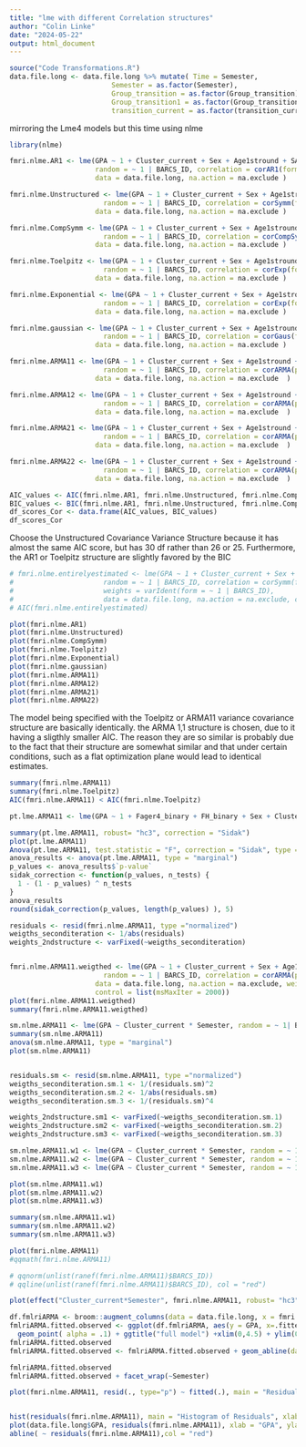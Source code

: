 ```yaml
---
title: "lme with different Correlation structures"
author: "Colin Linke"
date: "2024-05-22"
output: html_document
---
```


```r
source("Code Transformations.R")
data.file.long <- data.file.long %>% mutate( Time = Semester,
                         Semester = as.factor(Semester),
                         Group_transition = as.factor(Group_transition),
                         Group_transition1 = as.factor(Group_transition1),
                         transition_current = as.factor(transition_current))
```


mirroring the Lme4 models but this time using nlme
```r
library(nlme)

fmri.nlme.AR1 <- lme(GPA ~ 1 + Cluster_current + Sex + Age1stround + SATMath + SATVerbal + SATWriting + Fager4_binary + FH_binary + STAI_SELF_Total + BDI_SELF_Total + Parental_SES  + Semester*Cluster_current + Semester,
                     random = ~ 1 | BARCS_ID, correlation = corAR1(form = ~ Time| BARCS_ID), 
                     data = data.file.long, na.action = na.exclude )

fmri.nlme.Unstructured <- lme(GPA ~ 1 + Cluster_current + Sex + Age1stround + SATMath + SATVerbal + SATWriting + Fager4_binary + FH_binary + STAI_SELF_Total + BDI_SELF_Total + Parental_SES  + Semester*Cluster_current + Semester,
                       random = ~ 1 | BARCS_ID, correlation = corSymm(form = ~ Time| BARCS_ID), 
                     data = data.file.long, na.action = na.exclude )

fmri.nlme.CompSymm <- lme(GPA ~ 1 + Cluster_current + Sex + Age1stround + SATMath + SATVerbal + SATWriting + Fager4_binary + FH_binary + STAI_SELF_Total + BDI_SELF_Total + Parental_SES  + Semester*Cluster_current + Semester,
                       random = ~ 1 | BARCS_ID, correlation = corCompSymm(form = ~ Time| BARCS_ID), 
                     data = data.file.long, na.action = na.exclude )

fmri.nlme.Toelpitz <- lme(GPA ~ 1 + Cluster_current + Sex + Age1stround + SATMath + SATVerbal + SATWriting + Fager4_binary + FH_binary + STAI_SELF_Total + BDI_SELF_Total + Parental_SES  + Semester*Cluster_current + Semester,
                       random = ~ 1 | BARCS_ID, correlation = corExp(form = ~ Time| BARCS_ID, nugget = TRUE), 
                     data = data.file.long, na.action = na.exclude )

fmri.nlme.Exponential <- lme(GPA ~ 1 + Cluster_current + Sex + Age1stround + SATMath + SATVerbal + SATWriting + Fager4_binary + FH_binary + STAI_SELF_Total + BDI_SELF_Total + Parental_SES  + Semester*Cluster_current + Semester,
                       random = ~ 1 | BARCS_ID, correlation = corExp(form = ~ Time| BARCS_ID), 
                     data = data.file.long, na.action = na.exclude )

fmri.nlme.gaussian <- lme(GPA ~ 1 + Cluster_current + Sex + Age1stround + SATMath + SATVerbal + SATWriting + Fager4_binary + FH_binary + STAI_SELF_Total + BDI_SELF_Total + Parental_SES  + Semester*Cluster_current + Semester,
                       random = ~ 1 | BARCS_ID, correlation = corGaus(form = ~ Time| BARCS_ID), 
                     data = data.file.long, na.action = na.exclude )

fmri.nlme.ARMA11 <- lme(GPA ~ 1 + Cluster_current + Sex + Age1stround + SATMath + SATVerbal + SATWriting + Fager4_binary + FH_binary + STAI_SELF_Total + BDI_SELF_Total + Parental_SES  + Semester*Cluster_current + Semester,
                       random = ~ 1 | BARCS_ID, correlation = corARMA(p = 1, q = 1, form = ~ Time| BARCS_ID), 
                     data = data.file.long, na.action = na.exclude  )

fmri.nlme.ARMA12 <- lme(GPA ~ 1 + Cluster_current + Sex + Age1stround + SATMath + SATVerbal + SATWriting + Fager4_binary + FH_binary + STAI_SELF_Total + BDI_SELF_Total + Parental_SES  + Semester*Cluster_current + Semester,
                       random = ~ 1 | BARCS_ID, correlation = corARMA(p = 1, q = 2, form = ~ Time| BARCS_ID), 
                     data = data.file.long, na.action = na.exclude  )

fmri.nlme.ARMA21 <- lme(GPA ~ 1 + Cluster_current + Sex + Age1stround + SATMath + SATVerbal + SATWriting + Fager4_binary + FH_binary + STAI_SELF_Total + BDI_SELF_Total + Parental_SES  + Semester*Cluster_current + Semester,
                       random = ~ 1 | BARCS_ID, correlation = corARMA(p = 2, q = 1, form = ~ Time| BARCS_ID), 
                     data = data.file.long, na.action = na.exclude  )

fmri.nlme.ARMA22 <- lme(GPA ~ 1 + Cluster_current + Sex + Age1stround + SATMath + SATVerbal + SATWriting + Fager4_binary + FH_binary + STAI_SELF_Total + BDI_SELF_Total + Parental_SES  + Semester*Cluster_current + Semester,
                       random = ~ 1 | BARCS_ID, correlation = corARMA(p = 2, q = 2, form = ~ Time| BARCS_ID), 
                     data = data.file.long, na.action = na.exclude  )

AIC_values <- AIC(fmri.nlme.AR1, fmri.nlme.Unstructured, fmri.nlme.CompSymm, fmri.nlme.Toelpitz, fmri.nlme.Exponential, fmri.nlme.gaussian, fmri.nlme.ARMA11,fmri.nlme.ARMA12, fmri.nlme.ARMA21, fmri.nlme.ARMA22)
BIC_values <- BIC(fmri.nlme.AR1, fmri.nlme.Unstructured, fmri.nlme.CompSymm, fmri.nlme.Toelpitz, fmri.nlme.Exponential, fmri.nlme.gaussian, fmri.nlme.ARMA11, fmri.nlme.ARMA12, fmri.nlme.ARMA21, fmri.nlme.ARMA22)
df_scores_Cor <- data.frame(AIC_values, BIC_values)
df_scores_Cor
```
Choose the Unstructured Covariance Variance Structure because it has almost the same AIC score, but has 30 df rather than 26 or 25. Furthermore, the AR1 or Toelpitz structure are slightly favored by the BIC

```r
# fmri.nlme.entirelyestimated <- lme(GPA ~ 1 + Cluster_current + Sex + Age1stround + SATMath + SATVerbal + SATWriting + Fager4_binary + FH_binary + STAI_SELF_Total + BDI_SELF_Total + Parental_SES  + Semester*Cluster_current + Semester,
#                      random = ~ 1 | BARCS_ID, correlation = corSymm(form = ~ Time| BARCS_ID), 
#                      weights = varIdent(form = ~ 1 | BARCS_ID), 
#                      data = data.file.long, na.action = na.exclude, control = list(opt = "optim", msMaxIter = 200))
# AIC(fmri.nlme.entirelyestimated)
```



```r
plot(fmri.nlme.AR1)
plot(fmri.nlme.Unstructured)
plot(fmri.nlme.CompSymm)
plot(fmri.nlme.Toelpitz)
plot(fmri.nlme.Exponential) 
plot(fmri.nlme.gaussian)
plot(fmri.nlme.ARMA11)
plot(fmri.nlme.ARMA12)
plot(fmri.nlme.ARMA21)
plot(fmri.nlme.ARMA22)

```

The model being specified with the Toelpitz or ARMA11 variance covariance structure are basically identically. the ARMA 1,1 structure is chosen, due to it having a sligthly smaller AIC. The reason they are so similar is probably due to the fact that their structure are somewhat similar and that under certain conditions, such as a flat optimization plane would lead to identical estimates.
```r
summary(fmri.nlme.ARMA11)
summary(fmri.nlme.Toelpitz)
AIC(fmri.nlme.ARMA11) < AIC(fmri.nlme.Toelpitz)
```

```r
pt.lme.ARMA11 <- lme(GPA ~ 1 + Fager4_binary + FH_binary + Sex + Cluster_SEM1 + Semester + Age1stround + SATMath + SATVerbal + SATWriting + STAI_SELF_Total + BDI_SELF_Total + Parental_SES + Cluster_SEM1 * Semester + Group_transition1 * Semester, random = ~ 1 | BARCS_ID, data = data.file.long, na.action = na.exclude, correlation = corARMA(p = 1, q = 1, form = ~ Time| BARCS_ID))

summary(pt.lme.ARMA11, robust= "hc3", correction = "Sidak")
plot(pt.lme.ARMA11)
Anova(pt.lme.ARMA11, test.statistic = "F", correction = "Sidak", type = "II")
anova_results <- anova(pt.lme.ARMA11, type = "marginal")
p_values <- anova_results$`p-value`
sidak_correction <- function(p_values, n_tests) {
  1 - (1 - p_values) ^ n_tests
}
anova_results
round(sidak_correction(p_values, length(p_values) ), 5)

```

```r

residuals <- resid(fmri.nlme.ARMA11, type ="normalized")
weigths_seconditeration <- 1/abs(residuals)
weights_2ndstructure <- varFixed(~weigths_seconditeration)


fmri.nlme.ARMA11.weigthed <- lme(GPA ~ 1 + Cluster_current + Sex + Age1stround + SATMath + SATVerbal + SATWriting + Fager4_binary + FH_binary + STAI_SELF_Total + BDI_SELF_Total + Parental_SES  + Semester*Cluster_current + Semester,
                       random = ~ 1 | BARCS_ID, correlation = corARMA(p = 1, q = 1, form = ~ Time| BARCS_ID), 
                     data = data.file.long, na.action = na.exclude, weights = weights_2ndstructure, 
                     control = list(msMaxIter = 2000))
plot(fmri.nlme.ARMA11.weigthed)
summary(fmri.nlme.ARMA11.weigthed)
```


```r
sm.nlme.ARMA11 <- lme(GPA ~ Cluster_current * Semester, random = ~ 1| BARCS_ID, data = data.file.long, na.action = na.exclude, correlation = corARMA(p = 1, q = 1, form = ~ Time| BARCS_ID))
summary(sm.nlme.ARMA11)
anova(sm.nlme.ARMA11, type = "marginal")
plot(sm.nlme.ARMA11)


residuals.sm <- resid(sm.nlme.ARMA11, type ="normalized")
weigths_seconditeration.sm.1 <- 1/(residuals.sm)^2
weigths_seconditeration.sm.2 <- 1/abs(residuals.sm)
weigths_seconditeration.sm.3 <- 1/(residuals.sm)^4

weights_2ndstructure.sm1 <- varFixed(~weigths_seconditeration.sm.1)
weights_2ndstructure.sm2 <- varFixed(~weigths_seconditeration.sm.2)
weights_2ndstructure.sm3 <- varFixed(~weigths_seconditeration.sm.3)

sm.nlme.ARMA11.w1 <- lme(GPA ~ Cluster_current * Semester, random = ~ 1| BARCS_ID, data = data.file.long, na.action = na.exclude, weights = weights_2ndstructure.sm1,   correlation = corARMA(p = 1, q = 1, form = ~ Time| BARCS_ID))
sm.nlme.ARMA11.w2 <- lme(GPA ~ Cluster_current * Semester, random = ~ 1| BARCS_ID, data = data.file.long, na.action = na.exclude, weights = weights_2ndstructure.sm2, correlation = corARMA(p = 1, q = 1, form = ~ Time| BARCS_ID))
sm.nlme.ARMA11.w3 <- lme(GPA ~ Cluster_current * Semester, random = ~ 1| BARCS_ID, data = data.file.long, na.action = na.exclude, weights = weights_2ndstructure.sm3,   correlation = corARMA(p = 1, q = 1, form = ~ Time| BARCS_ID))

plot(sm.nlme.ARMA11.w1)
plot(sm.nlme.ARMA11.w2)
plot(sm.nlme.ARMA11.w3)

summary(sm.nlme.ARMA11.w1)
summary(sm.nlme.ARMA11.w2)
summary(sm.nlme.ARMA11.w3)

```


```r
plot(fmri.nlme.ARMA11)
#qqmath(fmri.nlme.ARMA11)

# qqnorm(unlist(ranef(fmri.nlme.ARMA11)$BARCS_ID))
# qqline(unlist(ranef(fmri.nlme.ARMA11)$BARCS_ID), col = "red")

plot(effect("Cluster_current*Semester", fmri.nlme.ARMA11, robust= "hc3", correction = "Sidak"))

df.fmlriARMA <- broom::augment_columns(data = data.file.long, x = fmri.nlme.ARMA11, newdata = data.file.long)
fmlriARMA.fitted.observed <- ggplot(df.fmlriARMA, aes(y = GPA, x=.fitted))  +
  geom_point( alpha = .1) + ggtitle("full model") +xlim(0,4.5) + ylim(0, 4.5)
fmlriARMA.fitted.observed
fmlriARMA.fitted.observed <- fmlriARMA.fitted.observed + geom_abline(data = df.fmlriARMA, formula = GPA ~ .fitted, alpha= 0.4, color ="red")

fmlriARMA.fitted.observed
fmlriARMA.fitted.observed + facet_wrap(~Semester)

plot(fmri.nlme.ARMA11, resid(., type="p") ~ fitted(.), main = "Residuals vs Fitted", abline = 0)


hist(residuals(fmri.nlme.ARMA11), main = "Histogram of Residuals", xlab = "Residuals")
plot(data.file.long$GPA, residuals(fmri.nlme.ARMA11), xlab = "GPA", ylab = "Residuals", main = "Residuals vs GPA")
abline( ~ residuals(fmri.nlme.ARMA11),col = "red")
```




